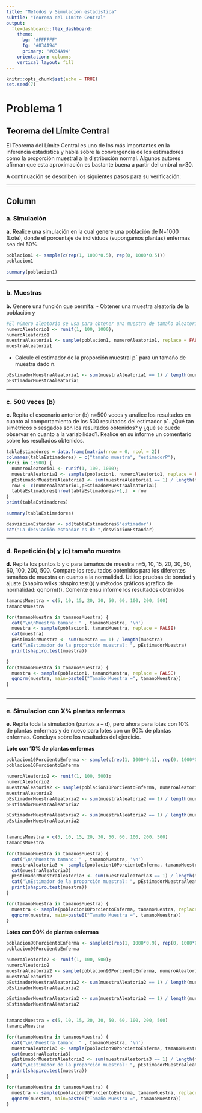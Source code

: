 ```yaml
---
title: "Métodos y Simulación estadística"
subtile: "Teorema del Límite Central"
output: 
  flexdashboard::flex_dashboard:
    theme:
      bg: "#FFFFFF"
      fg: "#034A94" 
      primary: "#034A94" 
    orientation: columns
    vertical_layout: fill
---
```


```r
knitr::opts_chunk$set(echo = TRUE)
set.seed(7)
```

<h1>Problema 1</h1>

<h2>Teorema del Límite Central</h2>

<span>
El Teorema del Límite Central es uno de los más importantes en la inferencia estadística y habla sobre la convergencia de los estimadores como la proporción muestral a la distribución normal. Algunos autores afirman que esta aproximación es bastante buena a partir del umbral n>30.

A continuación se describen los siguientes pasos para su verificación:

<hr>

Column {data-width=700 .tabset}
-----------------------------------------------------------------------
### a. Simulación
<strong>a.</strong> Realice una simulación en la cual genere una población de N=1000
 (Lote), donde el porcentaje de individuos (supongamos plantas) enfermas sea del 50%.
</span>


```r
poblacion1 <- sample(c(rep(1, 1000*0.5), rep(0, 1000*0.5)))
poblacion1


```

```r
summary(poblacion1)
```

<hr>
### b. Muestras
<strong>b.</strong> Genere una función que permita:
- Obtener una muestra aleatoria de la población y


```r
#El número aleatorio se usa para obtener una muestra de tamaño aleatorio.
numeroAleatorio1 <- runif(1, 100, 1000);
numeroAleatorio1
muestraAleatoria1 <- sample(poblacion1, numeroAleatorio1, replace = FALSE)
muestraAleatoria1
```

- Calcule el estimador de la proporción muestral pˆ para un tamaño de muestra dado n.

```r
pEstimadorMuestraAleatoria1 <- sum(muestraAleatoria1 == 1) / length(muestraAleatoria1)
pEstimadorMuestraAleatoria1
```

<hr>
### c. 500 veces (b)
<strong>c.</strong> Repita el escenario anterior (b) n=500 veces y analice los resultados en cuanto al comportamiento de los 500
 resultados del estimador pˆ. ¿Qué tan simétricos o sesgados son los resultados obtenidos? y ¿qué se puede observar en cuanto a la variabilidad?. Realice en su informe un comentario sobre los resultados obtenidos.
 
```r
tablaEstimadores = data.frame(matrix(nrow = 0, ncol = 2))
colnames(tablaEstimadores) = c("tamaño muestra", "estimadorP");
for(i in 1:500) {
  numeroAleatorio1 <- runif(1, 100, 1000);
  muestraAleatoria1 <- sample(poblacion1, numeroAleatorio1, replace = FALSE)
  pEstimadorMuestraAleatoria1 <- sum(muestraAleatoria1 == 1) / length(muestraAleatoria1)
  row <- c(numeroAleatorio1,pEstimadorMuestraAleatoria1)
  tablaEstimadores[nrow(tablaEstimadores)+1,]  = row
}
print(tablaEstimadores)

summary(tablaEstimadores)

desviacionEstandar <- sd(tablaEstimadores$"estimador")
cat("La desviación estandar es de ",desviacionEstandar)
```

<hr>
### d. Repetición (b) y (c) tamaño muestra





<strong>d.</strong> Repita los puntos b y c para tamaños de muestra n=5, 10, 15, 20, 30, 50, 60, 100, 200, 500. Compare los resultados obtenidos para los diferentes tamaños de muestra en cuanto a la normalidad. Utilice pruebas de bondad y ajuste (shapiro wilks :shspiro.test()) y métodos gráficos (grafico de normalidad: qqnorm()). Comente ensu informe los resultados obtenidos

```r

tamanosMuestra = c(5, 10, 15, 20, 30, 50, 60, 100, 200, 500)
tamanosMuestra

for(tamanoMuestra in tamanosMuestra) {
  cat("\n\nMuestra tamano: " , tamanoMuestra, '\n')
  muestra <- sample(poblacion1, tamanoMuestra, replace = FALSE)
  cat(muestra)
  pEstimadorMuestra <- sum(muestra == 1) / length(muestra)
  cat("\nEstimador de la proporción muestral: ", pEstimadorMuestra)
  print(shapiro.test(muestra))

}
for(tamanoMuestra in tamanosMuestra) {
  muestra <- sample(poblacion1, tamanoMuestra, replace = FALSE)
  qqnorm(muestra, main=paste0("Tamaño Muestra =", tamanoMuestra))
}
  

```

<hr>
### e. Simulacion con X% plantas enfermas

<strong>e.</strong> Repita toda la simulación (puntos a – d), pero ahora para lotes con 10% de plantas enfermas y de nuevo para lotes con un 90% de plantas enfermas. Concluya sobre los resultados del ejercicio.

<strong> Lote con 10% de plantas enfermas</strong>

```r

poblacion10PorcientoEnferma <- sample(c(rep(1, 1000*0.1), rep(0, 1000*0.9)))
poblacion10PorcientoEnferma

numeroAleatorio2 <- runif(1, 100, 500);
numeroAleatorio2
muestraAleatoria2 <- sample(poblacion10PorcientoEnferma, numeroAleatorio2, replace = FALSE)
muestraAleatoria2
pEstimadorMuestraAleatoria2 <- sum(muestraAleatoria2 == 1) / length(muestraAleatoria2)
pEstimadorMuestraAleatoria2

pEstimadorMuestraAleatoria2 <- sum(muestraAleatoria2 == 1) / length(muestraAleatoria2)
pEstimadorMuestraAleatoria2


tamanosMuestra = c(5, 10, 15, 20, 30, 50, 60, 100, 200, 500)
tamanosMuestra

for(tamanoMuestra in tamanosMuestra) {
  cat("\n\nMuestra tamano: " , tamanoMuestra, '\n')
  muestraAleatoria3 <- sample(poblacion10PorcientoEnferma, tamanoMuestra, replace = FALSE)
  cat(muestraAleatoria3)
  pEstimadorMuestraAleatoria3 <- sum(muestraAleatoria3 == 1) / length(muestraAleatoria3)
  cat("\nEstimador de la proporción muestral: ", pEstimadorMuestraAleatoria3)
  print(shapiro.test(muestra))
}

for(tamanoMuestra in tamanosMuestra) {
  muestra <- sample(poblacion10PorcientoEnferma, tamanoMuestra, replace = FALSE)
  qqnorm(muestra, main=paste0("Tamaño Muestra =", tamanoMuestra))
}

```


<strong> Lotes con 90% de plantas enfermas</strong>

```r
poblacion90PorcientoEnferma <- sample(c(rep(1, 1000*0.9), rep(0, 1000*0.1)))
poblacion90PorcientoEnferma

numeroAleatorio2 <- runif(1, 100, 500);
numeroAleatorio2
muestraAleatoria2 <- sample(poblacion90PorcientoEnferma, numeroAleatorio2, replace = FALSE)
muestraAleatoria2
pEstimadorMuestraAleatoria2 <- sum(muestraAleatoria2 == 1) / length(muestraAleatoria2)
pEstimadorMuestraAleatoria2

pEstimadorMuestraAleatoria2 <- sum(muestraAleatoria2 == 1) / length(muestraAleatoria2)
pEstimadorMuestraAleatoria2


tamanosMuestra = c(5, 10, 15, 20, 30, 50, 60, 100, 200, 500)
tamanosMuestra

for(tamanoMuestra in tamanosMuestra) {
  cat("\n\nMuestra tamano: " , tamanoMuestra, '\n')
  muestraAleatoria3 <- sample(poblacion90PorcientoEnferma, tamanoMuestra, replace = FALSE)
  cat(muestraAleatoria3)
  pEstimadorMuestraAleatoria3 <- sum(muestraAleatoria3 == 1) / length(muestraAleatoria3)
  cat("\nEstimador de la proporción muestral: ", pEstimadorMuestraAleatoria3)
  print(shapiro.test(muestra))
}

for(tamanoMuestra in tamanosMuestra) {
  muestra <- sample(poblacion90PorcientoEnferma, tamanoMuestra, replace = FALSE)
  qqnorm(muestra, main=paste0("Tamaño Muestra =", tamanoMuestra))
}
  

```


